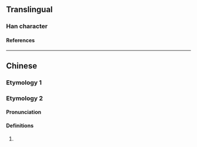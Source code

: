{{character info/new}}
{{also|叁|參}}
==Translingual==

===Han character===
{{Han char|rn=28|rad=厶|as=09|sn=11|four=|canj=IIIM|ids=⿱𠫯三}}

====References====
{{Han ref|kx=0164.301|dkj=03089|hdz=10387.210|uh=53C4|ud=21444}}

----

==Chinese==

===Etymology 1===
{{zh-see|參|v}}

===Etymology 2===
<div style="float:right">{{zh-forms|s=叁|t2=參|t3=叁}}</div>

====Pronunciation====
{{zh-pron
|m=sān
|c=saam1
|cat=num
}}

====Definitions====
{{zh-hanzi}}

# {{lb|zh|financial}} {{zh-alt-form|三|[[three]]}}

{{cln|zh|numeral symbols}}